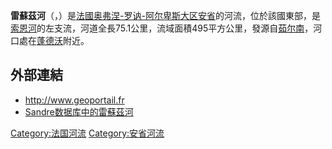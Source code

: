 {{noteTA
|G1=法国地名
|G2=单位
}}
{{Infobox river
| name                = 雷蘇茲河
| native_name         = Reyssouze
| image               = Reyssouze Pt Vaux 6.jpg
| image_size          = 
| image_caption       = 流经[[蓬德沃|蓬德沃]]的雷蘇茲河
| map                 = Reyssouze.png
| map_caption         = 雷蘇茲河流域图
| source1_location    = [[茹尔南|茹尔南]]
| source1_coordinates = {{coord|46|08|36|N|5|19|50|E}}
| source1_elevation   = 285 米
| mouth_location      = [[雷苏兹|雷苏兹]]与[[蓬德沃|蓬德沃]]之间
| mouth_coordinates   = {{coord|46|26|33|N|4|53|34|E}}
| mouth_elevation     = 174米
| progression         = {{RSaône}}
| subdivision_type1   = [[世界政區索引|国家]]
| subdivision_name1   = {{FR}}
| length              = {{convert|75.1|km|mi|abbr=on}}
| discharge1_avg      = {{convert|1.41|m3/s|cuft/s|abbr=on}}
| basin_size          = {{convert|495|km2|mi2|abbr=on}}
}}
'''雷蘇茲河'''（{{lang-fr|Reyssouze}}，{{IPA-fr|ʁɛsuz}}）是[[法國|法國]][[奥弗涅-罗讷-阿尔卑斯大区|奥弗涅-罗讷-阿尔卑斯大区]][[安省_(法國)|安省]]的河流，位於該國東部，是[[索恩河|索恩河]]的左支流，河道全長75.1公里，流域面積495平方公里，發源自[[茹尔南|茹尔南]]，河口處在[[蓬德沃|蓬德沃]]附近。

==外部連結==
*http://www.geoportail.fr {{Wayback|url=http://www.geoportail.fr/ |date=20101215171356 }}
*[http://sandre.eaufrance.fr/app/chainage/courdo/htm/U40-0400.php?cg=U40-0400 Sandre数据库中的雷蘇茲河]

{{Authority control}}
{{DEFAULTSORT:Reyssouze}}
[[Category:法国河流|Category:法国河流]]
[[Category:安省河流|Category:安省河流]]